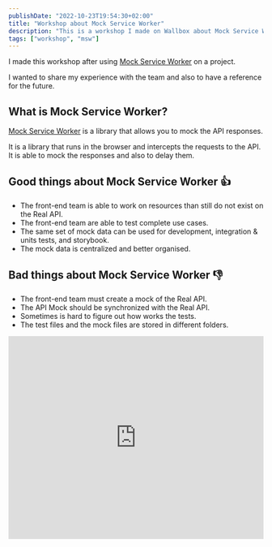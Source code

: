 ```yaml
---
publishDate: "2022-10-23T19:54:30+02:00"
title: "Workshop about Mock Service Worker"
description: "This is a workshop I made on Wallbox about Mock Service Worker."
tags: ["workshop", "msw"]
---
```


I made this workshop after using [Mock Service Worker](https://mswjs.io/) on a project.

I wanted to share my experience with the team and also to have a reference for the future.

## What is Mock Service Worker?

[Mock Service Worker](https://mswjs.io/) is a library that allows you to mock the API responses.

It is a library that runs in the browser and intercepts the requests to the API. It is able to mock the responses and also to delay them.

## Good things about Mock Service Worker 👍

- The front-end team is able to work on resources than still do not exist on the Real API.
- The front-end team are able to test complete use cases.
- The same set of mock data can be used for development, integration & units tests, and storybook.
- The mock data is centralized and better organised.

## Bad things about Mock Service Worker 👎

- The front-end team must create a mock of the Real API.
- The API Mock should be synchronized with the Real API.
- Sometimes is hard to figure out how works the tests.
- The test files and the mock files are stored in different folders.

<iframe
	src="https://docs.google.com/presentation/d/e/2PACX-1vQfS62HFn1u-kxWW74ITnEmZPspL6eh9qQSeTX4AwYN4Uxfav6IRlCJxjOI9Z9qjZ0Hsdr4NDr_IbW-/embed?start=false&loop=false&delayms=3000"
	frameborder="0"
	width="100%"
	height="400"
	allowfullscreen="true"
	mozallowfullscreen="true"
	webkitallowfullscreen="true"
></iframe>
